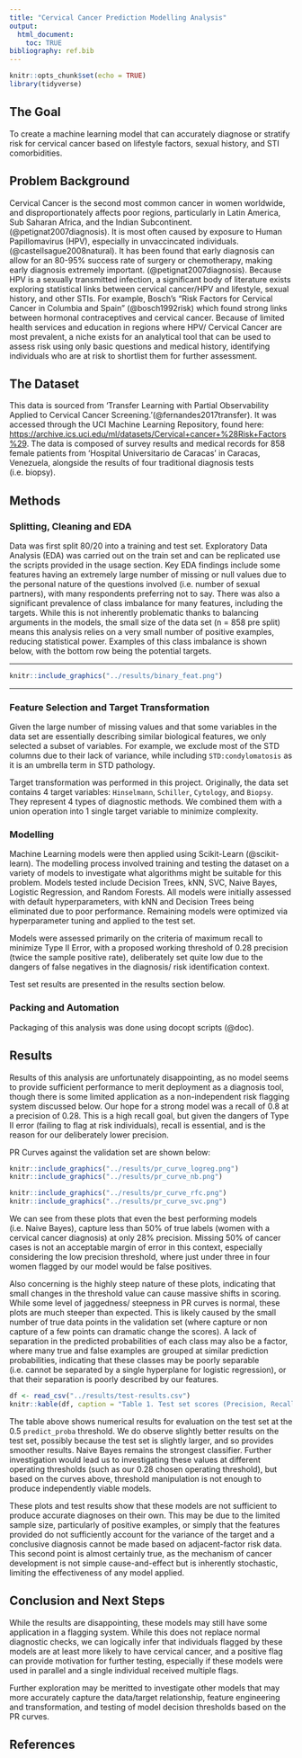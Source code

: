 ```yaml
---
title: "Cervical Cancer Prediction Modelling Analysis"
output: 
  html_document:
    toc: TRUE
bibliography: ref.bib
---
```


```r
knitr::opts_chunk$set(echo = TRUE)
library(tidyverse)
```

## The Goal

To create a machine learning model that can accurately diagnose or stratify risk for cervical cancer based on lifestyle factors, sexual history, and STI comorbidities.

## Problem Background

Cervical Cancer is the second most common cancer in women worldwide, and disproportionately affects poor regions, particularly in Latin America, Sub Saharan Africa, and the Indian Subcontinent. (@petignat2007diagnosis). It is most often caused by exposure to Human Papillomavirus (HPV), especially in unvaccincated individuals. (@castellsague2008natural). It has been found that early diagnosis can allow for an 80-95% success rate of surgery or chemotherapy, making early diagnosis extremely important. (@petignat2007diagnosis). Because HPV is a sexually transmitted infection, a significant body of literature exists exploring statistical links between cervical cancer/HPV and lifestyle, sexual history, and other STIs. For example, Bosch's "Risk Factors for Cervical Cancer in Columbia and Spain" (@bosch1992risk) which found strong links between hormonal contraceptives and cervical cancer. Because of limited health services and education in regions where HPV/ Cervical Cancer are most prevalent, a niche exists for an analytical tool that can be used to assess risk using only basic questions and medical history, identifying individuals who are at risk to shortlist them for further assessment.

## The Dataset

This data is sourced from 'Transfer Learning with Partial Observability Applied to Cervical Cancer Screening.'(@fernandes2017transfer). It was accessed through the UCI Machine Learning Repository, found here: <https://archive.ics.uci.edu/ml/datasets/Cervical+cancer+%28Risk+Factors%29>. The data is composed of survey results and medical records for 858 female patients from 'Hospital Universitario de Caracas' in Caracas, Venezuela, alongside the results of four traditional diagnosis tests (i.e. biopsy).

## Methods

### Splitting, Cleaning and EDA

Data was first split 80/20 into a training and test set. Exploratory Data Analysis (EDA) was carried out on the train set and can be replicated use the scripts provided in the usage section. Key EDA findings include some features having an extremely large number of missing or null values due to the personal nature of the questions involved (i.e. number of sexual partners), with many respondents preferring not to say. There was also a significant prevalence of class imbalance for many features, including the targets. While this is not inherently problematic thanks to balancing arguments in the models, the small size of the data set (n = 858 pre split) means this analysis relies on a very small number of positive examples, reducing statistical power. Examples of this class imbalance is shown below, with the bottom row being the potential targets.

------------------------------------------------------------------------

```r
knitr::include_graphics("../results/binary_feat.png")
```

------------------------------------------------------------------------

### Feature Selection and Target Transformation

Given the large number of missing values and that some variables in the data set are essentially describing similar biological features, we only selected a subset of variables. For example, we exclude most of the STD columns due to their lack of variance, while including `STD:condylomatosis` as it is an umbrella term in STD pathology.

Target transformation was performed in this project. Originally, the data set contains 4 target variables: `Hinselmann`, `Schiller`, `Cytology`, and `Biopsy`. They represent 4 types of diagnostic methods. We combined them with a union operation into 1 single target variable to minimize complexity.

### Modelling

Machine Learning models were then applied using Scikit-Learn (@scikit-learn). The modelling process involved training and testing the dataset on a variety of models to investigate what algorithms might be suitable for this problem. Models tested include Decision Trees, kNN, SVC, Naive Bayes, Logistic Regression, and Random Forests. All models were initially assessed with default hyperparameters, with kNN and Decision Trees being eliminated due to poor performance. Remaining models were optimized via hyperparameter tuning and applied to the test set.

Models were assessed primarily on the criteria of maximum recall to minimize Type II Error, with a proposed working threshold of 0.28 precision (twice the sample positive rate), deliberately set quite low due to the dangers of false negatives in the diagnosis/ risk identification context.

Test set results are presented in the results section below.

### Packing and Automation

Packaging of this analysis was done using docopt scripts (@doc).

## Results

Results of this analysis are unfortunately disappointing, as no model seems to provide sufficient performance to merit deployment as a diagnosis tool, though there is some limited application as a non-independent risk flagging system discussed below. Our hope for a strong model was a recall of 0.8 at a precision of 0.28. This is a high recall goal, but given the dangers of Type II error (failing to flag at risk individuals), recall is essential, and is the reason for our deliberately lower precision.

PR Curves against the validation set are shown below:

```r
knitr::include_graphics("../results/pr_curve_logreg.png")
knitr::include_graphics("../results/pr_curve_nb.png")
```

```r
knitr::include_graphics("../results/pr_curve_rfc.png")
knitr::include_graphics("../results/pr_curve_svc.png")
```

We can see from these plots that even the best performing models (i.e. Naive Bayes), capture less than 50% of true labels (women with a cervical cancer diagnosis) at only 28% precision. Missing 50% of cancer cases is not an acceptable margin of error in this context, especially considering the low precision threshold, where just under three in four women flagged by our model would be false positives.

Also concerning is the highly steep nature of these plots, indicating that small changes in the threshold value can cause massive shifts in scoring. While some level of jaggedness/ steepness in PR curves is normal, these plots are much steeper than expected. This is likely caused by the small number of true data points in the validation set (where capture or non capture of a few points can dramatic change the scores). A lack of separation in the predicted probabilities of each class may also be a factor, where many true and false examples are grouped at similar prediction probabilities, indicating that these classes may be poorly separable (i.e. cannot be separated by a single hyperplane for logistic regression), or that their separation is poorly described by our features.

```r
df <- read_csv("../results/test-results.csv")
knitr::kable(df, caption = "Table 1. Test set scores (Precision, Recall, f1, AUC) for optimized models")
```

The table above shows numerical results for evaluation on the test set at the 0.5 `predict_proba` threshold. We do observe slightly better results on the test set, possibly because the test set is slightly larger, and so provides smoother results. Naive Bayes remains the strongest classifier. Further investigation would lead us to investigating these values at different operating thresholds (such as our 0.28 chosen operating threshold), but based on the curves above, threshold manipulation is not enough to produce independently viable models.

These plots and test results show that these models are not sufficient to produce accurate diagnoses on their own. This may be due to the limited sample size, particularly of positive examples, or simply that the features provided do not sufficiently account for the variance of the target and a conclusive diagnosis cannot be made based on adjacent-factor risk data. This second point is almost certainly true, as the mechanism of cancer development is not simple cause-and-effect but is inherently stochastic, limiting the effectiveness of any model applied.

## Conclusion and Next Steps

While the results are disappointing, these models may still have some application in a flagging system. While this does not replace normal diagnostic checks, we can logically infer that individuals flagged by these models are at least more likely to have cervical cancer, and a positive flag can provide motivation for further testing, especially if these models were used in parallel and a single individual received multiple flags.

Further exploration may be meritted to investigate other models that may more accurately capture the data/target relationship, feature engineering and transformation, and testing of model decision thresholds based on the PR curves.

## References
